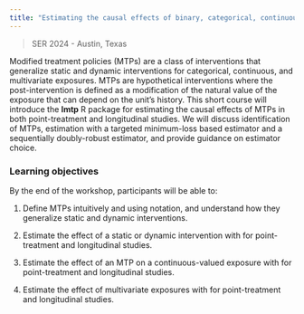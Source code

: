 ```yaml
---
title: "Estimating the causal effects of binary, categorical, continuous, and multivariate exposures in R"
---
```


> SER 2024 - Austin, Texas

Modified treatment policies (MTPs) are a class of interventions that generalize static and dynamic interventions for categorical, continuous, and multivariate exposures. MTPs are hypothetical interventions where the post-intervention is defined as a modification of the natural value of the exposure that can depend on the unit’s history. This short course will introduce the **lmtp** R package for estimating the causal effects of MTPs in both point-treatment and longitudinal studies. We will discuss identification of MTPs, estimation with a targeted minimum-loss based estimator and a sequentially doubly-robust estimator, and provide guidance on estimator choice.

### Learning objectives

By the end of the workshop, participants will be able to:

1.  Define MTPs intuitively and using notation, and understand how they generalize static and dynamic interventions.

2.  Estimate the effect of a static or dynamic intervention with \textbf{lmtp} for point-treatment and longitudinal studies.

3.  Estimate the effect of an MTP on a continuous-valued exposure with \textbf{lmtp} for point-treatment and longitudinal studies.

4.  Estimate the effect of multivariate exposures with \textbf{lmtp} for point-treatment and longitudinal studies.
